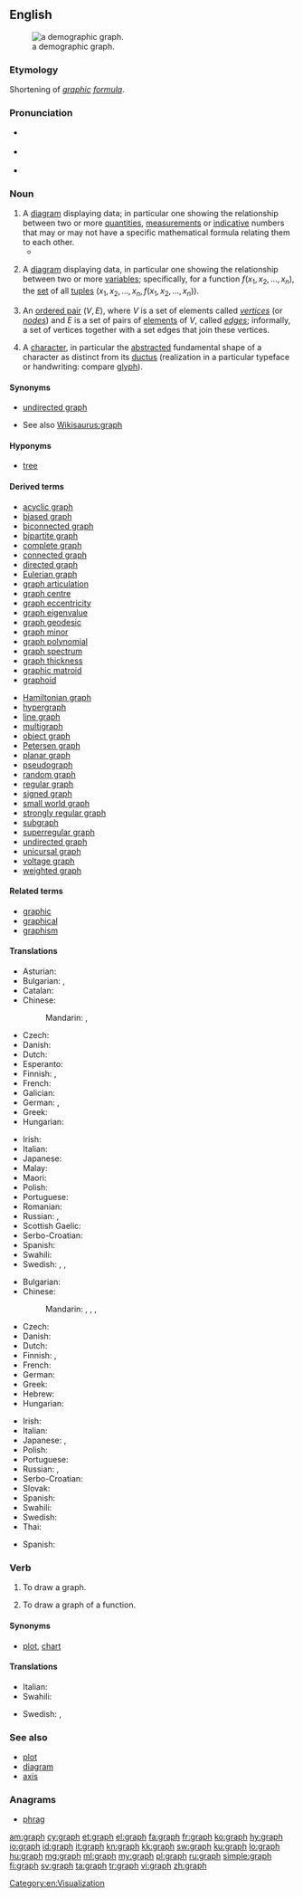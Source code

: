 {{also|Graph|-graph}}
==English==

{{wikipedia}}
[[File:Demography graphic of Pichilemu.png|thumb|a demographic graph.]]

===Etymology===
Shortening of ''[[graphic]] [[formula]]''.

===Pronunciation===
* {{a|RP}} {{IPA|/ɡɹɑːf/|lang=en}}
* {{a|US|Northern England}} {{IPA|/ɡɹæf/|lang=en}}
* {{rhymes|ɑːf|æf|lang=en}}

===Noun===
{{en-noun}}

# A [[diagram]] displaying data; in particular one showing the relationship between two or more [[quantity|quantities]], [[measurement]]s or [[indicative]] numbers that may or may not have a specific mathematical formula relating them to each other.
#* {{quote-magazine|date=2012-03
|author=[[w:Brian Hayes (scientist)|Brian Hayes]]
|title=Pixels or Perish
|volume=100|issue=2|page=106
|magazine=[[w:American Scientist|American Scientist]]
|url=http://www.americanscientist.org/issues/pub/pixels-or-perish
|passage=Drawings and pictures are more than mere ornaments in scientific discourse. Blackboard sketches, geological maps, diagrams of molecular structure, astronomical photographs, MRI images, the many varieties of statistical charts and '''graphs''': These pictorial devices are indispensable tools for presenting evidence, for explaining a theory, for telling a story.}}
# {{context|mathematics|lang=en}} A [[diagram]] displaying data, in particular one showing the relationship between two or more [[variable]]s; specifically, for a function <math>f(x_1, x_2, \ldots, x_n)</math>, the [[set]] of all [[tuple]]s <math>(x_1, x_2, \ldots, x_n, f(x_1, x_2, \ldots, x_n))</math>.
# {{context|graph theory|lang=en}} An [[ordered pair]] <math>(V,E)</math>, where <math>V</math> is a set of elements called ''[[vertex|vertices]]'' (or ''[[node]]s'') and <math>E</math> is a set of pairs of [[element]]s of <math>V</math>, called ''[[edge]]s''; informally, a set of vertices together with a set edges that join these vertices.
# {{lb|en|typography}} A [[character]], in particular the [[abstracted]] fundamental shape of a character as distinct from its [[ductus]] (realization in a particular typeface or handwriting: compare [[glyph]]).

====Synonyms====
* {{sense|in graph theory}} [[undirected graph]]
* See also [[Wikisaurus:graph]]

====Hyponyms====
* {{sense|in graph theory}} [[tree]]

====Derived terms====
{{der-top}}
* [[acyclic graph]]
* [[biased graph]]
* [[biconnected graph]]
* [[bipartite graph]]
* [[complete graph]]
* [[connected graph]]
* [[directed graph]]
* [[Eulerian graph]]
* [[graph articulation]]
* [[graph centre]]
* [[graph eccentricity]]
* [[graph eigenvalue]]
* [[graph geodesic]]
* [[graph minor]]
* [[graph polynomial]]
* [[graph spectrum]]
* [[graph thickness]]
* [[graphic matroid]]
* [[graphoid]]
{{der-mid}}
* [[Hamiltonian graph]]
* [[hypergraph]]
* [[line graph]]
* [[multigraph]]
* [[object graph]]
* [[Petersen graph]]
* [[planar graph]]
* [[pseudograph]]
* [[random graph]]
* [[regular graph]]
* [[signed graph]]
* [[small world graph]]
* [[strongly regular graph]]
* [[subgraph]]
* [[superregular graph]]
* [[undirected graph]]
* [[unicursal graph]]
* [[voltage graph]]
* [[weighted graph]]
{{der-bottom}}

====Related terms====
* [[graphic]]
* [[graphical]]
* [[graphism]]

====Translations====
{{trans-top|mathematical diagram}}
* Asturian: {{t|ast|gráficu|m}}
* Bulgarian: {{t+|bg|графика|f|sc=Cyrl}}, {{t+|bg|диаграма|f|sc=Cyrl}}
* Catalan: {{t|ca|gràfic|m}}
* Chinese:
*: Mandarin: {{t|cmn|圖表|sc=Hani}}, {{t+|cmn|图表|tr=túbiǎo|sc=Hani}}
* Czech: {{t|cs|graf|m}}
* Danish: {{t|da|graf|c}}
* Dutch: {{t+|nl|grafiek}}
* Esperanto: {{t|eo|grafeo}}
* Finnish: {{t+|fi|diagrammi}}, {{t|fi|kaaviokuva}}
* French: {{t+|fr|graphique|m}}
* Galician: {{t|gl|gráfico|m}}
* German: {{t+|de|Graph|m}}, {{t|de|Funktionsgraph|m}}
* Greek: {{t+|el|γράφημα|n}}
* Hungarian: {{t+|hu|ábra}}
{{trans-mid}}
* Irish: {{t|ga|graf|m}}
* Italian: {{t+|it|grafico|m}}
* Japanese: {{t|ja|グラフ|tr=gurafu}}
* Malay: {{t|ms|graf}}
* Maori: {{t|mi|kauwhata}}
* Polish: {{t+|pl|wykres|m}}
* Portuguese: {{t+|pt|gráfico|m}}
* Romanian: {{t+|ro|grafic|m}}
* Russian: {{t+|ru|гра́фик|m}}, {{t+|ru|диагра́мма|f}}
* Scottish Gaelic: {{t|gd|graf|m}}
* Serbo-Croatian: {{t+|sh|graf|m}}
* Spanish: {{t+|es|gráfico|m}}
* Swahili: {{t+|sw|jedwali}}
* Swedish: {{t+|sv|diagram|n}}, {{t+|sv|graf|c}}, {{t+|sv|kurva|c}}
{{trans-bottom}}

{{trans-top|an ordered pair in graph theory}}
* Bulgarian: {{t|bg|граф|m}}
* Chinese:
*: Mandarin: {{t+|cmn|圖|sc=Hani}}, {{t+|cmn|图|tr=tú|sc=Hani}}, {{t|cmn|圖表|sc=Hani}}, {{t+|cmn|图表|tr=túbiǎo|sc=Hani}}
* Czech: {{t|cs|graf|m}}
* Danish: {{t|da|graf|c}}
* Dutch: {{t+|nl|graaf}}
* Finnish: {{t+|fi|graafi}}, {{t+|fi|verkko}}
* French: {{t+|fr|graphe|m}}
* German: {{t+|de|Graph|m}}
* Greek: {{t+|el|γράφημα|n}}
* Hebrew: {{t+|he|גרף|m|tr=gráf}}
* Hungarian: {{t+|hu|gráf}}
{{trans-mid}}
* Irish: {{t|ga|graf|m}}
* Italian: {{t+|it|grafo|m}}
* Japanese: {{t|ja|グラフ|tr=gurafu}}, {{t|ja|図表|tr=ずひょう, zuhyō|sc=Jpan}}
* Polish: {{t+|pl|graf}}
* Portuguese: {{t+|pt|grafo|m}}
* Russian: {{t+|ru|граф|m}}, {{t+|ru|диагра́мма|f}}
* Serbo-Croatian: {{t+|sh|graf|m}}
* Slovak: {{t|sk|graf|m}}
* Spanish: {{t|es|grafo|m}}
* Swahili: {{t+|sw|jedwali}}
* Swedish: {{t+|sv|graf|c}}
* Thai: {{t+|th|กราฟ|tr=gràaf}}
{{trans-bottom}}

<!--Remove this section once all of the translations below have been moved into the tables above.-->
{{checktrans-top}}
* Spanish: {{t-check|es|grafo|m}}
{{trans-bottom}}

===Verb===
{{en-verb}}

# {{context|transitive|lang=en}} To draw a graph.
# {{context|transitive|mathematics|lang=en}} To draw a graph of a function.

====Synonyms====
* {{sense|draw a graph of}} [[plot]], [[chart]]

====Translations====
{{trans-top|draw a graph of}}
* Italian: {{t|it|graficare}}
* Swahili: {{t+|sw|jedwali}}
{{trans-mid}}
* Swedish: {{t+|sv|plotta}}, {{t|sv|rita diagram}}
{{trans-bottom}}

===See also===
* [[plot]]
* [[diagram]]
* [[axis]]

===Anagrams===
* [[phrag#English|phrag]]

[[Category:en:Visualization]]

[[am:graph]]
[[cy:graph]]
[[et:graph]]
[[el:graph]]
[[fa:graph]]
[[fr:graph]]
[[ko:graph]]
[[hy:graph]]
[[io:graph]]
[[id:graph]]
[[it:graph]]
[[kn:graph]]
[[kk:graph]]
[[sw:graph]]
[[ku:graph]]
[[lo:graph]]
[[hu:graph]]
[[mg:graph]]
[[ml:graph]]
[[my:graph]]
[[pl:graph]]
[[ru:graph]]
[[simple:graph]]
[[fi:graph]]
[[sv:graph]]
[[ta:graph]]
[[tr:graph]]
[[vi:graph]]
[[zh:graph]]